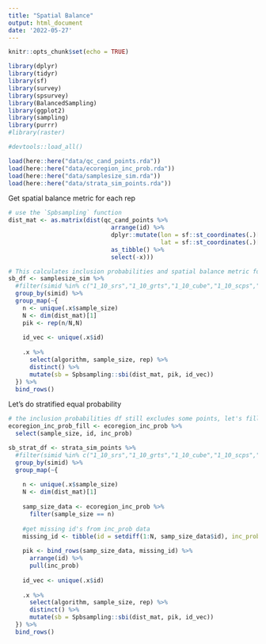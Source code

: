```yaml
---
title: "Spatial Balance"
output: html_document
date: '2022-05-27'
---
```


```r
knitr::opts_chunk$set(echo = TRUE)
```

```r
library(dplyr)
library(tidyr)
library(sf)
library(survey)
library(spsurvey)
library(BalancedSampling)
library(ggplot2)
library(sampling)
library(purrr)
#library(raster)

#devtools::load_all()
```

```r
load(here::here("data/qc_cand_points.rda"))
load(here::here("data/ecoregion_inc_prob.rda"))
load(here::here("data/samplesize_sim.rda"))
load(here::here("data/strata_sim_points.rda"))
```


Get spatial balance metric for each rep
```r
# use the `Spbsampling` function
dist_mat <- as.matrix(dist(qc_cand_points %>% 
                             arrange(id) %>%
                             dplyr::mutate(lon = sf::st_coordinates(.)[,1], 
                                           lat = sf::st_coordinates(.)[,2]) %>%
                             as_tibble() %>%
                             select(-x)))

# This calculates inclusion probabilities and spatial balance metric for an equal probability study design
sb_df <- samplesize_sim %>%
  #filter(simid %in% c("1_10_srs","1_10_grts","1_10_cube","1_10_scps","1_10_lpm1","1_10_lpm2")) %>%
  group_by(simid) %>%
  group_map(~{
    n <- unique(.x$sample_size)
    N <- dim(dist_mat)[1]
    pik <- rep(n/N,N)
    
    id_vec <- unique(.x$id)
    
    .x %>%
      select(algorithm, sample_size, rep) %>% 
      distinct() %>%
      mutate(sb = Spbsampling::sbi(dist_mat, pik, id_vec))
  }) %>%
  bind_rows()
```

Let's do stratified equal probability
```r
# the inclusion probabilities df still excludes some points, let's fill in the holes
ecoregion_inc_prob_fill <- ecoregion_inc_prob %>%
  select(sample_size, id, inc_prob)

sb_strat_df <- strata_sim_points %>%
  #filter(simid %in% c("1_10_srs","1_10_grts","1_10_cube","1_10_scps","1_10_lpm1","1_10_lpm2")) %>%
  group_by(simid) %>%
  group_map(~{
    
    n <- unique(.x$sample_size)
    N <- dim(dist_mat)[1]
    
    samp_size_data <- ecoregion_inc_prob %>%
      filter(sample_size == n)
    
    #get missing id's from inc_prob data
    missing_id <- tibble(id = setdiff(1:N, samp_size_data$id), inc_prob = 0)
    
    pik <- bind_rows(samp_size_data, missing_id) %>%
      arrange(id) %>%
      pull(inc_prob)
    
    id_vec <- unique(.x$id)
    
    .x %>%
      select(algorithm, sample_size, rep) %>% 
      distinct() %>%
      mutate(sb = Spbsampling::sbi(dist_mat, pik, id_vec))
  }) %>%
  bind_rows()
```
